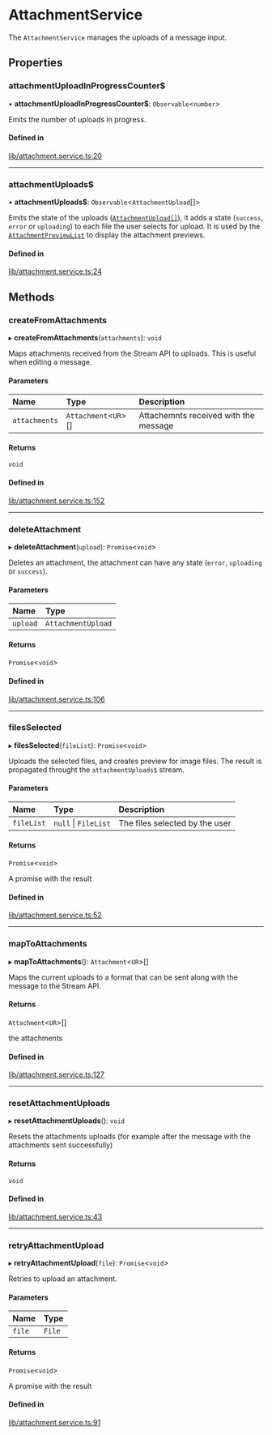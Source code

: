 # AttachmentService

The `AttachmentService` manages the uploads of a message input.

## Properties

### attachmentUploadInProgressCounter$

• **attachmentUploadInProgressCounter$**: `Observable`<`number`\>

Emits the number of uploads in progress.

#### Defined in

[lib/attachment.service.ts:20](https://github.com/GetStream/stream-chat-angular/blob/d28d002/projects/stream-chat-angular/src/lib/attachment.service.ts#L20)

___

### attachmentUploads$

• **attachmentUploads$**: `Observable`<`AttachmentUpload`[]\>

Emits the state of the uploads ([`AttachmentUpload[]`](https://github.com/GetStream/stream-chat-angular/blob/master/projects/stream-chat-angular/src/lib/types.ts)), it adds a state (`success`, `error` or `uploading`) to each file the user selects for upload. It is used by the [`AttachmentPreviewList`](../components/attachment-preview-list.mdx) to display the attachment previews.

#### Defined in

[lib/attachment.service.ts:24](https://github.com/GetStream/stream-chat-angular/blob/d28d002/projects/stream-chat-angular/src/lib/attachment.service.ts#L24)

## Methods

### createFromAttachments

▸ **createFromAttachments**(`attachments`): `void`

Maps attachments received from the Stream API to uploads. This is useful when editing a message.

#### Parameters

| Name | Type | Description |
| :------ | :------ | :------ |
| `attachments` | `Attachment`<`UR`\>[] | Attachemnts received with the message |

#### Returns

`void`

#### Defined in

[lib/attachment.service.ts:152](https://github.com/GetStream/stream-chat-angular/blob/d28d002/projects/stream-chat-angular/src/lib/attachment.service.ts#L152)

___

### deleteAttachment

▸ **deleteAttachment**(`upload`): `Promise`<`void`\>

Deletes an attachment, the attachment can have any state (`error`, `uploading` or `success`).

#### Parameters

| Name | Type |
| :------ | :------ |
| `upload` | `AttachmentUpload` |

#### Returns

`Promise`<`void`\>

#### Defined in

[lib/attachment.service.ts:106](https://github.com/GetStream/stream-chat-angular/blob/d28d002/projects/stream-chat-angular/src/lib/attachment.service.ts#L106)

___

### filesSelected

▸ **filesSelected**(`fileList`): `Promise`<`void`\>

Uploads the selected files, and creates preview for image files. The result is propagated throught the `attachmentUploads$` stream.

#### Parameters

| Name | Type | Description |
| :------ | :------ | :------ |
| `fileList` | ``null`` \| `FileList` | The files selected by the user |

#### Returns

`Promise`<`void`\>

A promise with the result

#### Defined in

[lib/attachment.service.ts:52](https://github.com/GetStream/stream-chat-angular/blob/d28d002/projects/stream-chat-angular/src/lib/attachment.service.ts#L52)

___

### mapToAttachments

▸ **mapToAttachments**(): `Attachment`<`UR`\>[]

Maps the current uploads to a format that can be sent along with the message to the Stream API.

#### Returns

`Attachment`<`UR`\>[]

the attachments

#### Defined in

[lib/attachment.service.ts:127](https://github.com/GetStream/stream-chat-angular/blob/d28d002/projects/stream-chat-angular/src/lib/attachment.service.ts#L127)

___

### resetAttachmentUploads

▸ **resetAttachmentUploads**(): `void`

Resets the attachments uploads (for example after the message with the attachments sent successfully)

#### Returns

`void`

#### Defined in

[lib/attachment.service.ts:43](https://github.com/GetStream/stream-chat-angular/blob/d28d002/projects/stream-chat-angular/src/lib/attachment.service.ts#L43)

___

### retryAttachmentUpload

▸ **retryAttachmentUpload**(`file`): `Promise`<`void`\>

Retries to upload an attachment.

#### Parameters

| Name | Type |
| :------ | :------ |
| `file` | `File` |

#### Returns

`Promise`<`void`\>

A promise with the result

#### Defined in

[lib/attachment.service.ts:91](https://github.com/GetStream/stream-chat-angular/blob/d28d002/projects/stream-chat-angular/src/lib/attachment.service.ts#L91)
